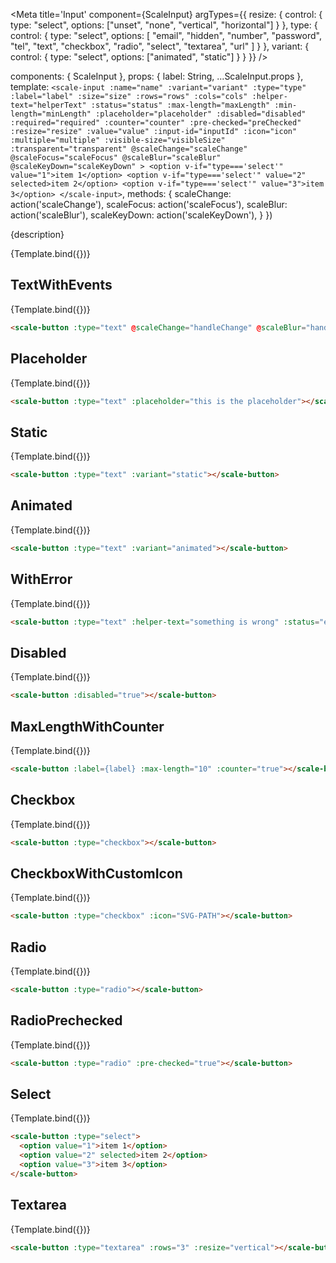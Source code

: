 
<Meta
  title='Input'
  component={ScaleInput}
  argTypes={{
    resize: {
      control: {
        type: "select",
        options: ["unset", "none", "vertical", "horizontal"]
      }
    },
    type: {
      control: {
        type: "select",
        options: [
          "email",
          "hidden",
          "number",
          "password",
          "tel",
          "text",
          "checkbox",
          "radio",
          "select",
          "textarea",
          "url"
        ]
      }
    },
    variant: {
      control: { type: "select", options: ["animated", "static"] }
    }
  }}
/>

  components: { ScaleInput },
  props: {
    label: String,
    ...ScaleInput.props
  },
  template: `
    <scale-input
      :name="name"
      :variant="variant"
      :type="type"
      :label="label"
      :size="size"
      :rows="rows"
      :cols="cols"
      :helper-text="helperText"
      :status="status"
      :max-length="maxLength"
      :min-length="minLength"
      :placeholder="placeholder"
      :disabled="disabled"
      :required="required"
      :counter="counter"
      :pre-checked="preChecked"
      :resize="resize"
      :value="value"
      :input-id="inputId"
      :icon="icon"
      :multiple="multiple"
      :visible-size="visibleSize"
      :transparent="transparent"
      @scaleChange="scaleChange"
      @scaleFocus="scaleFocus"
      @scaleBlur="scaleBlur"
      @scaleKeyDown="scaleKeyDown"
    >
      <option v-if="type==='select'" value="1">item 1</option>
      <option v-if="type==='select'" value="2" selected>item 2</option>
      <option v-if="type==='select'" value="3">item 3</option>
    </scale-input>
  `,
  methods: {
    scaleChange: action('scaleChange'),
    scaleFocus: action('scaleFocus'),
    scaleBlur: action('scaleBlur'),
    scaleKeyDown: action('scaleKeyDown'),
  }
})

<Description>{description}</Description>

<Preview>
  <Story
    name='Standard'
    args={{
      label: 'An input'
    }}
  >
    {Template.bind({})}
  </Story>
</Preview>

<Props story='Standard' />


## TextWithEvents

<Preview>
  <Story
    name='TextWithEvents'
    args={{
      label: 'TextWithEvents',
    }}
  >
    {Template.bind({})}
  </Story>
</Preview>

```html
<scale-button :type="text" @scaleChange="handleChange" @scaleBlur="handleBlur" @scaleFocus="handleFocus" @scaleKeyDow="handleKeyDown"></scale-button>
```


## Placeholder

<Preview>
  <Story
    name='Placeholder'
    args={{
      label: 'Placeholder',
      placeholder: 'this is the placeholder',
    }}
  >
    {Template.bind({})}
  </Story>
</Preview>

```html
<scale-button :type="text" :placeholder="this is the placeholder"></scale-button>
```


## Static

<Preview>
  <Story
    name='Static'
    args={{
      label: 'Static',
      variant: 'static',
    }}
  >
    {Template.bind({})}
  </Story>
</Preview>

```html
<scale-button :type="text" :variant="static"></scale-button>
```


## Animated

<Preview>
  <Story
    name='Animated'
    args={{
      label: 'Animated',
      variant: 'animated',
    }}
  >
    {Template.bind({})}
  </Story>
</Preview>

```html
<scale-button :type="text" :variant="animated"></scale-button>
```

## WithError

<Preview>
  <Story
    name='WithError'
    args={{
      label: 'WithError',
      status: 'error',
      helperText: 'something is wrong'
    }}
  >
    {Template.bind({})}
  </Story>
</Preview>

```html
<scale-button :type="text" :helper-text="something is wrong" :status="error"></scale-button>
```


## Disabled

<Preview>
  <Story
    name='Disabled'
    args={{
      label: 'Disabled',
      disabled: true,
    }}
  >
    {Template.bind({})}
  </Story>
</Preview>

```html
<scale-button :disabled="true"></scale-button>
```


## MaxLengthWithCounter

<Preview>
  <Story
    name='MaxLengthWithCounter'
    args={{
      label: 'MaxLengthWithCounter',
      maxLength: 10,
      counter: true,
    }}
  >
    {Template.bind({})}
  </Story>
</Preview>

```html
<scale-button :label={label} :max-length="10" :counter="true"></scale-button>
```


## Checkbox

<Preview>
  <Story
    name='Checkbox'
    args={{
      label: 'Checkbox',
      type: 'checkbox'
    }}
  >
    {Template.bind({})}
  </Story>
</Preview>

```html
<scale-button :type="checkbox"></scale-button>
```


## CheckboxWithCustomIcon

<Preview>
  <Story
    name='CheckboxWithCustomIcon'
    args={{
      label: 'CheckboxWithCustomIcon',
      type: 'checkbox',
      icon: ICON
    }}
  >
    {Template.bind({})}
  </Story>
</Preview>

```html
<scale-button :type="checkbox" :icon="SVG-PATH"></scale-button>
```


## Radio

<Preview>
  <Story
    name='Radio'
    args={{
      label: 'Radio',
      type: 'radio'
    }}
  >
    {Template.bind({})}
  </Story>
</Preview>

```html
<scale-button :type="radio"></scale-button>
```


## RadioPrechecked

<Preview>
  <Story
    name='RadioPrechecked'
    args={{
      label: 'RadioPrechecked',
      type: 'radio',
      preChecked: true
    }}
  >
    {Template.bind({})}
  </Story>
</Preview>

```html
<scale-button :type="radio" :pre-checked="true"></scale-button>
```


## Select

<Preview>
  <Story
    name='Select'
    args={{
      label: 'Select',
      type: 'select',
    }}
  >
    {Template.bind({})}
  </Story>
</Preview>

```html
<scale-button :type="select">
  <option value="1">item 1</option>
  <option value="2" selected>item 2</option>
  <option value="3">item 3</option>
</scale-button>
```


## Textarea

<Preview>
  <Story
    name='Textarea'
    args={{
      label: 'Textarea',
      type: 'textarea',
      rows: 3,
      resize: 'vertical'
    }}
  >
    {Template.bind({})}
  </Story>
</Preview>

```html
<scale-button :type="textarea" :rows="3" :resize="vertical"></scale-button>
```
